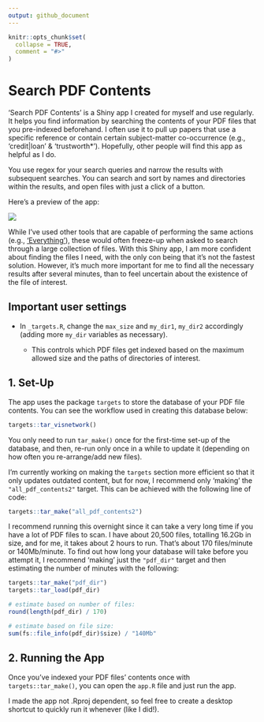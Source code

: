 ```yaml
---
output: github_document
---
```


<!-- README.md is generated from README.Rmd. Please edit that file -->

```r
knitr::opts_chunk$set(
  collapse = TRUE,
  comment = "#>"
)
```

# Search PDF Contents

<!-- badges: start -->

<!-- badges: end -->

'Search PDF Contents' is a Shiny app I created for myself and use regularly. It helps you find information by searching the contents of your PDF files that you pre-indexed beforehand. I often use it to pull up papers that use a specific reference or contain certain subject-matter co-occurrence (e.g., 'credit\|loan' & 'trustworth\*'). Hopefully, other people will find this app as helpful as I do.

You use regex for your search queries and narrow the results with subsequent searches. You can search and sort by names and directories within the results, and open files with just a click of a button.

Here's a preview of the app:

![](rstudio_vfRsoOhtGX.png)

While I've used other tools that are capable of performing the same actions (e.g., ['Everything'](https://www.voidtools.com/)), these would often freeze-up when asked to search through a large collection of files. With this Shiny app, I am more confident about finding the files I need, with the only con being that it's not the fastest solution. However, it's much more important for me to find all the necessary results after several minutes, than to feel uncertain about the existence of the file of interest.

## Important user settings

-   In `_targets.R`, change the `max_size` and `my_dir1`, `my_dir2` accordingly (adding more `my_dir` variables as necessary).

    -   This controls which PDF files get indexed based on the maximum allowed size and the paths of directories of interest.

## 1. Set-Up

The app uses the package `targets` to store the database of your PDF file contents. You can see the workflow used in creating this database below:

```r
targets::tar_visnetwork()
```

You only need to run `tar_make()` once for the first-time set-up of the database, and then, re-run only once in a while to update it (depending on how often you re-arrange/add new files).

I'm currently working on making the `targets` section more efficient so that it only updates outdated content, but for now, I recommend only 'making' the `"all_pdf_contents2"` target. This can be achieved with the following line of code:

```r
targets::tar_make("all_pdf_contents2")
```

I recommend running this overnight since it can take a very long time if you have a lot of PDF files to scan. I have about 20,500 files, totalling 16.2Gb in size, and for me, it takes about 2 hours to run. That's about 170 files/minute or 140Mb/minute. To find out how long your database will take before you attempt it, I recommend 'making' just the `"pdf_dir"` target and then estimating the number of minutes with the following:

```r
targets::tar_make("pdf_dir")
targets::tar_load(pdf_dir)

# estimate based on number of files:
round(length(pdf_dir) / 170)

# estimate based on file size:
sum(fs::file_info(pdf_dir)$size) / "140Mb"
```

## 2. Running the App

Once you've indexed your PDF files' contents once with `targets::tar_make()`, you can open the `app.R` file and just run the app.

I made the app not .Rproj dependent, so feel free to create a desktop shortcut to quickly run it whenever (like I did!).
